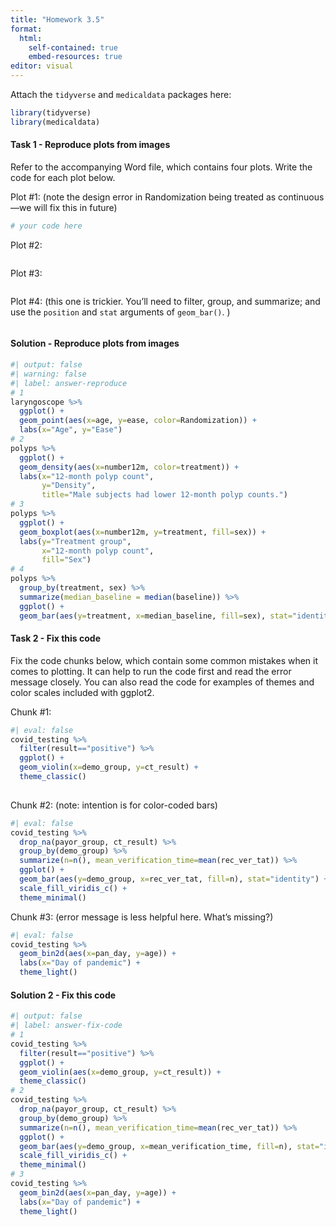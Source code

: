 ```yaml
---
title: "Homework 3.5"
format: 
  html: 
    self-contained: true
    embed-resources: true
editor: visual
---
```


Attach the `tidyverse` and `medicaldata` packages here:

```r
library(tidyverse)
library(medicaldata)
```

::: {.callout-note icon="false"}
#### Task 1 - Reproduce plots from images

Refer to the accompanying Word file, which contains four plots. Write the code for each plot below.

Plot #1: (note the design error in Randomization being treated as continuous---we will fix this in future)

```r
# your code here 
```

Plot #2:

```r

```

Plot #3:

```r

```

Plot #4: (this one is trickier. You'll need to filter, group, and summarize; and use the `position` and `stat` arguments of `geom_bar()`. )

```r

```
:::

::: {.callout-tip collapse="true"}
#### Solution - Reproduce plots from images

```r
#| output: false
#| warning: false
#| label: answer-reproduce
# 1
laryngoscope %>% 
  ggplot() +
  geom_point(aes(x=age, y=ease, color=Randomization)) +
  labs(x="Age", y="Ease")
# 2
polyps %>% 
  ggplot() +
  geom_density(aes(x=number12m, color=treatment)) +
  labs(x="12-month polyp count",
       y="Density",
       title="Male subjects had lower 12-month polyp counts.")
# 3
polyps %>% 
  ggplot() +
  geom_boxplot(aes(x=number12m, y=treatment, fill=sex)) +
  labs(y="Treatment group",
       x="12-month polyp count",
       fill="Sex")
# 4
polyps %>% 
  group_by(treatment, sex) %>% 
  summarize(median_baseline = median(baseline)) %>% 
  ggplot() +
  geom_bar(aes(y=treatment, x=median_baseline, fill=sex), stat="identity", position="dodge")
```
:::

::: {.callout-note icon="false"}
#### Task 2 - Fix this code

Fix the code chunks below, which contain some common mistakes when it comes to plotting. It can help to run the code first and read the error message closely. You can also read the code for examples of themes and color scales included with ggplot2.

Chunk #1:

```r
#| eval: false
covid_testing %>% 
  filter(result=="positive") %>% 
  ggplot() +
  geom_violin(x=demo_group, y=ct_result) +
  theme_classic()
  
```

Chunk #2: (note: intention is for color-coded bars)

```r
#| eval: false
covid_testing %>%
  drop_na(payor_group, ct_result) %>% 
  group_by(demo_group) %>% 
  summarize(n=n(), mean_verification_time=mean(rec_ver_tat)) %>% 
  ggplot() +
  geom_bar(aes(y=demo_group, x=rec_ver_tat, fill=n), stat="identity") +
  scale_fill_viridis_c() +
  theme_minimal()
```

Chunk #3: (error message is less helpful here. What's missing?)

```r
#| eval: false
covid_testing %>% 
  geom_bin2d(aes(x=pan_day, y=age)) +
  labs(x="Day of pandemic") +
  theme_light()
```
:::

::: {.callout-tip collapse="true"}
#### Solution 2 - Fix this code

```r
#| output: false
#| label: answer-fix-code
# 1
covid_testing %>% 
  filter(result=="positive") %>% 
  ggplot() +
  geom_violin(aes(x=demo_group, y=ct_result)) +
  theme_classic()
# 2
covid_testing %>%
  drop_na(payor_group, ct_result) %>% 
  group_by(demo_group) %>% 
  summarize(n=n(), mean_verification_time=mean(rec_ver_tat)) %>% 
  ggplot() +
  geom_bar(aes(y=demo_group, x=mean_verification_time, fill=n), stat="identity") +
  scale_fill_viridis_c() +
  theme_minimal()
# 3
covid_testing %>% 
  geom_bin2d(aes(x=pan_day, y=age)) +
  labs(x="Day of pandemic") +
  theme_light()
```
:::
